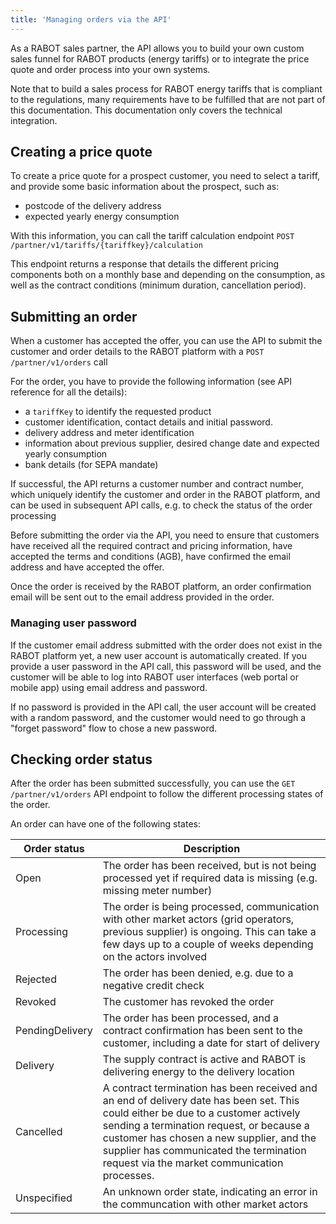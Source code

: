 ```yaml
---
title: 'Managing orders via the API'
---
```


As a RABOT sales partner, the API allows you to build your own custom sales funnel for RABOT products (energy tariffs) or to integrate the price quote and order process into your own systems.

Note that to build a sales process for RABOT energy tariffs that is compliant to the regulations, many requirements have to be fulfilled that are not part of this documentation. This documentation only covers the technical integration.

## Creating a price quote

To create a price quote for a prospect customer, you need to select a tariff, and provide some basic information about the prospect, such as:

- postcode of the delivery address
- expected yearly energy consumption

With this information, you can call the tariff calculation endpoint `POST /partner/v1/tariffs/{tariffkey}/calculation`

This endpoint returns a response that details the different pricing components both on a monthly base and depending on the consumption, as well as the contract conditions (minimum duration, cancellation period).

## Submitting an order

When a customer has accepted the offer, you can use the API to submit the customer and order details to the RABOT platform with a `POST /partner/v1/orders` call

For the order, you have to provide the following information (see API reference for all the details):

- a `tariffKey` to identify the requested product
- customer identification, contact details and initial password.
- delivery address and meter identification
- information about previous supplier, desired change date and expected yearly consumption
- bank details (for SEPA mandate)

If successful, the API returns a customer number and contract number, which uniquely identify the customer and order in the RABOT platform, and can be used in subsequent API calls, e.g. to check the status of the order processing

Before submitting the order via the API, you need to ensure that customers have received all the required contract and pricing information, have accepted the terms and conditions (AGB), have confirmed the email address and have accepted the offer.

Once the order is received by the RABOT platform, an order confirmation email will be sent out to the email address provided in the order.

### Managing user password

If the customer email address submitted with the order does not exist in the RABOT platform yet, a new user account is automatically created. If you provide a user password in the API call, this password will be used, and the customer will be able to log into RABOT user interfaces (web portal or mobile app) using email address and password.

If no password is provided in the API call, the user account will be created with a random password, and the customer would need to go through a "forget password" flow to chose a new password.

## Checking order status

After the order has been submitted successfully, you can use the `GET /partner/v1/orders` API endpoint to follow the different processing states of the order.

An order can have one of the following states:

| Order status    | Description                                                                                                                                                                                                                                                                                                          |
| --------------- | -------------------------------------------------------------------------------------------------------------------------------------------------------------------------------------------------------------------------------------------------------------------------------------------------------------------- |
| Open            | The order has been received, but is not being processed yet if required data is missing (e.g. missing meter number)                                                                                                                                                                                                  |
| Processing      | The order is being processed, communication with other market actors (grid operators, previous supplier) is ongoing. This can take a few days up to a couple of weeks depending on the actors involved                                                                                                               |
| Rejected        | The order has been denied, e.g. due to a negative credit check                                                                                                                                                                                                                                                       |
| Revoked         | The customer has revoked the order                                                                                                                                                                                                                                                                                   |
| PendingDelivery | The order has been processed, and a contract confirmation has been sent to the customer, including a date for start of delivery                                                                                                                                                                                      |
| Delivery        | The supply contract is active and RABOT is delivering energy to the delivery location                                                                                                                                                                                                                                |
| Cancelled       | A contract termination has been received and an end of delivery date has been set. This could either be due to a customer actively sending a termination request, or because a customer has chosen a new supplier, and the supplier has communicated the termination request via the market communication processes. |
| Unspecified     | An unknown order state, indicating an error in the communcation with other market actors           
